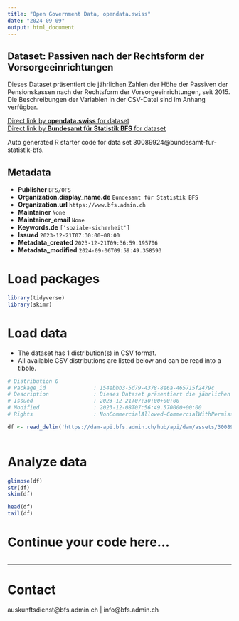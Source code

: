```yaml
---
title: "Open Government Data, opendata.swiss"
date: "2024-09-09"
output: html_document
---
```


## Dataset: Passiven nach der Rechtsform der Vorsorgeeinrichtungen

Dieses Dataset präsentiert die jährlichen Zahlen der Höhe der Passiven der Pensionskassen nach der Rechtsform der Vorsorgeeinrichtungen, seit 2015. Die Beschreibungen der Variablen in der CSV-Datei sind im Anhang verfügbar.

[Direct link by **opendata.swiss** for dataset](https://opendata.swiss/de/dataset/passiven-nach-der-rechtsform-der-vorsorgeeinrichtungen)<br>
[Direct link by **Bundesamt für Statistik BFS** for dataset](https://www.bfs.admin.ch/asset/de/ts-x-13.03.03-PK-A.01.4.Z-c)

Auto generated R starter code for data set 30089924@bundesamt-fur-statistik-bfs.

## Metadata

- **Publisher** `BFS/OFS`
- **Organization.display_name.de** `Bundesamt für Statistik BFS`
- **Organization.url** `https://www.bfs.admin.ch`
- **Maintainer** `None`
- **Maintainer_email** `None`
- **Keywords.de** `['soziale-sicherheit']`
- **Issued** `2023-12-21T07:30:00+00:00`
- **Metadata_created** `2023-12-21T09:36:59.195706`
- **Metadata_modified** `2024-09-06T09:59:49.358593`


# Load packages

```r

library(tidyverse)
library(skimr)

```

# Load data

-   The dataset has 1 distribution(s) in CSV format.
-   All available CSV distributions are listed below and can be read into a tibble.

```r

# Distribution 0
# Package_id               : 154ebbb3-5d79-4378-8e6a-465715f2479c
# Description              : Dieses Dataset präsentiert die jährlichen Zahlen der Höhe der Passiven der Pensionskassen nach der Rechtsform der Vorsorgeeinrichtungen, seit 2015. Die Beschreibungen der Variablen in der CSV-Datei sind im Anhang verfügbar.
# Issued                   : 2023-12-21T07:30:00+00:00
# Modified                 : 2023-12-08T07:56:49.570000+00:00
# Rights                   : NonCommercialAllowed-CommercialWithPermission-ReferenceRequired

df <- read_delim('https://dam-api.bfs.admin.ch/hub/api/dam/assets/30089934/master')



```

# Analyze data

```r

glimpse(df)
str(df)
skim(df)

head(df)
tail(df)

```

# Continue your code here...

```r

```

------------------------------------------------------------------------

# Contact

auskunftsdienst@bfs.admin.ch | info@bfs.admin.ch
